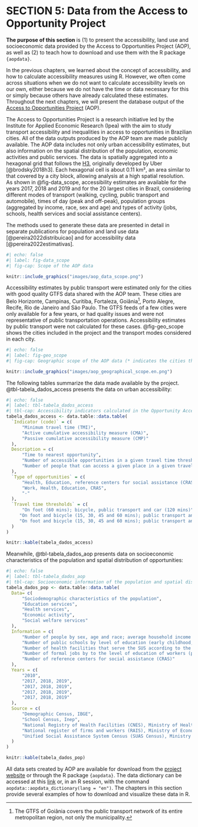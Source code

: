 # SECTION 5: Data from the Access to Opportunity Project

**The purpose of this section** is (1) to present the accessibility, land use and socioeconomic data provided by the Access to Opportunities Project (AOP), as well as (2) to teach how to download and use them with the R package `{aopdata}`.

In the previous chapters, we learned about the concept of accessibility, and how to calculate accessibility measures using R. However, we often come across situations when we do not want to calculate accessibility levels on our own, either because we do not have the time or data necessary for this or simply because others have already calculated these estimates. Throughout the next chapters, we will present the database output of the [Access to Opportunities Project]( https://www.ipea.gov.br/acessooportunidades/en/) (AOP).

The Access to Opportunities Project is a research initiative led by the Institute for Applied Economic Research (Ipea) with the aim to study transport accessibility and inequalities in access to opportunities in Brazilian cities. All of the data outputs produced by the AOP team are made publicly available. The AOP data includes not only urban accessibility estimates, but also information on the spatial distribution of the population, economic activities and public services. The data is spatially aggregated into a hexagonal grid that follows the [H3](https://h3geo.org/), originally developed by Uber [@brodsky2018h3]. Each hexagonal cell is about 0.11 km², an area similar to that covered by a city block, allowing analysis at a high spatial resolution. As shown in @fig-data_scope, accessibility estimates are available for the years 2017, 2018 and 2019 and for the 20 largest cities in Brazil, considering different modes of transport (walking, cycling, public transport and automobile), times of day (peak and off-peak), population groups (aggregated by income, race, sex and age) and types of activity (jobs,  schools, health services and social assistance centers).

::: {.callout-note appearance="simple"}
The methods used to generate these data are presented in detail in separate publications for population and land use data [@pereira2022distribuicao] and for accessibility data [@pereira2022estimativas].
:::

```r
#| echo: false
#| label: fig-data_scope
#| fig-cap: Scope of the AOP data

knitr::include_graphics("images/aop_data_scope.png")
```

Accessibility estimates by public transport were estimated only for the cities with good quality GTFS data shared with the AOP team. These cities are Belo Horizonte, Campinas, Curitiba, Fortaleza, Goiânia[^1], Porto Alegre, Recife, Rio de Janeiro and São Paulo. The GTFS feeds of a few cities were only available for a few years, or had quality issues and were not representative of public transportation operations. Accessibility estimates by public transport were not calculated for these cases. @fig-geo_scope shows the cities included in the project and the transport modes considered in each city.

[^1]: The GTFS of Goiânia covers the public transport network of its entire metropolitan region, not only the municipality.

```r
#| echo: false
#| label: fig-geo_scope
#| fig-cap: Geographic scope of the AOP data (* indicates the cities that do not have accessibility estimates by public transport for all years)

knitr::include_graphics("images/aop_geographical_scope.en.png")
```


The following tables summarize the data made available by the project. @tbl-tabela_dados_access presents the data on urban accessibility:

```r
#| echo: false
#| label: tbl-tabela_dados_access
#| tbl-cap: Accessibility indicators calculated in the Opportunity Access Project
tabela_dados_access <- data.table::data.table(
  `Indicator (code)` = c(
      "Minimum travel time (TMI)",
      "Active cumulative accessibility measure (CMA)",
      "Passive cumulative accessibility measure (CMP)"
  ),
  Description = c(
      "Time to nearest opportunity",
      "Number of accessible opportunities in a given travel time threshold",
      "Number of people that can access a given place in a given travel time threshold"
  ),
  `Type of opportunities` = c(
      "Health, Education, reference centers for social assistance (CRAS)",
      "Work, Health, Education, CRAS",
      "-"
  ),
  `Travel time thresholds` = c(
      "On foot (60 mins); bicycle, public transport and car (120 mins)",
     "On foot and bicycle (15, 30, 45 and 60 mins); public transport and car (15, 30, 60, 90 and 120 mins)",
     "On foot and bicycle (15, 30, 45 and 60 mins); public transport and car (15, 30, 60, 90 and 120 mins)"
  )
)

knitr::kable(tabela_dados_access)
```

Meanwhile, @tbl-tabela_dados_aop presents data on socioeconomic characteristics of the population and spatial distribution of opportunities:

```r
#| echo: false
#| label: tbl-tabela_dados_aop
#| tbl-cap: Socioeconomic information of the population and spatial distribution of activities by year of reference and data source
tabela_dados_pop <- data.table::data.table(
  Data= c(
      "Sociodemographic characteristics of the population",
      "Education services",
      "Health services",
      "Economic activity",
      "Social welfare services"
  ),
  Information = c(
      "Number of people by sex, age and race; average household income per capita",
      "Number of public schools by level of education (early childhood, primary and secondary education)",
      "Number of health facilities that serve the SUS according to the level of care (low, medium and high complexity)",
      "Number of formal jobs by to the level of education of workers (primary, secondary and tertiary education)",
      "Number of reference centers for social assistance (CRAS)"
  ),
  Years = c(
      "2010",
      "2017, 2018, 2019",
      "2017, 2018, 2019",
      "2017, 2018, 2019",
      "2017, 2018, 2019"
  ),
  Source = c(
      "Demographic Census, IBGE",
      "School Census, Inep",
      "National Registry of Health Facilities (CNES), Ministry of Health",
      "National register of firms and workers (RAIS), Ministry of Economy",
      "Unified Social Assistance System Census (SUAS Census), Ministry of Citizenship"
  )
)

knitr::kable(tabela_dados_pop)
```

All data sets created by AOP are available for download from the [project website](https://www.ipea.gov.br/acessooportunidades/en/dados/) or through the R package `{aopdata}`. The data dictionary can be accessed at this [link](https://ipeagit.github.io/aopdata/articles/data_dic_en.html) or, in an R session, with the command `aopdata::aopdata_dictionary(lang = "en")`. The chapters in this section provide several examples of how to download and visualize these data in R.

